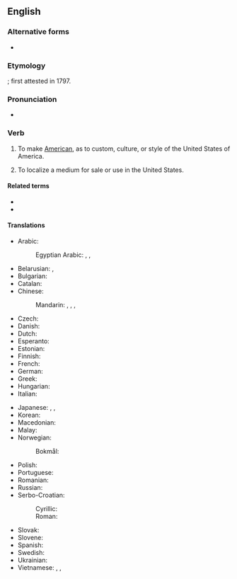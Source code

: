 {{also|americanize}}
==English==

===Alternative forms===
* {{l|en|Americanise}}

===Etymology===
{{suffix|en|American|ize}}; first attested in 1797.

===Pronunciation===
* {{audio|en|en-us-Americanize.ogg|Audio (US)}}

===Verb===
{{en-verb}}

# {{lb|en|US|Canada}} To make [[American]], as to custom, culture, or style of the United States of America.
# {{lb|en|US|Canada}} To localize a medium for sale or use in the United States.

====Related terms====
* {{l|en|Americanization}}
* {{l|en|Americanism}}

====Translations====
{{trans-top|to make American}}
* Arabic: {{t|ar|أَمْرَكَ}}
*: Egyptian Arabic: {{t|arz|يأمرك|m|tr=yeʾámrek}}, {{t|arz|تأمرك|f|tr=teʾámrek}}, {{t|arz|يأمركو|p|tr=yeʾamréku}}
* Belarusian: {{t|be|амерыканізава́ць|impf|pf}}, {{t|be|амерыканізі́раваць|impf|pf}}
* Bulgarian: {{t+|bg|американизи́рам|impf|pf}}
* Catalan: {{t+|ca|americanitzar}}
* Chinese:
*: Mandarin: {{t|cmn|美國化}}, {{t|cmn|美国化|tr=měiguóhuà}}, {{t|cmn|[[美語]][[用法]]}}, {{t|cmn|[[美语]][[用法]]|tr=měiyǔ yòngfǎ}} {{qualifier|linguistically}}
* Czech: {{t|cs|amerikanizovat|impf|pf}}
* Danish: {{t|da|amerikanisere}}
* Dutch: {{t+|nl|amerikaniseren}}
* Esperanto: {{t|eo|usonigi}}
* Estonian: {{t|et|amerikaniseerima}}
* Finnish: {{t|fi|amerikkalaistaa}}
* French: {{t+|fr|américaniser}}
* German: {{t+|de|amerikanisieren}}
* Greek: {{t+|el|αμερικανοποιώ}}
* Hungarian: {{t+|hu|amerikanizál}}
* Italian: {{t+|it|americanizzare}}
{{trans-mid}}
* Japanese: {{t|ja|[[アメリカ]][[風]]に[[する]]|tr=Amerikafū ni suru}}, {{t|ja|アメリカナイズ|tr=amerikanaizu suru|alt=アメリカナイズする}}, {{t|ja|米国化|tr=べいこくかする, beikokuka suru|alt=米国化する}}
* Korean: {{t|ko|미국화하다}}
* Macedonian: {{t|mk|американизи́ра|impf|pf}}
* Malay: {{t|ms|amerikakan}}
* Norwegian:
*: Bokmål: {{t+|nb|amerikanisere}}
* Polish: {{t+|pl|amerykanizować|impf|pf}}
* Portuguese: {{t+|pt|americanizar}}
* Romanian: {{t+|ro|americaniza|alt=a americaniza}}
* Russian: {{t+|ru|американизи́ровать|impf|pf}}
* Serbo-Croatian:
*: Cyrillic: {{t|sh|американизи́рати|impf|pf}}
*: Roman: {{t+|sh|amerikanizírati|impf|pf}}
* Slovak: {{t|sk|amerikanizovať|impf|pf}}
* Slovene: {{t|sl|amerikanizirati|impf|pf}}
* Spanish: {{t+|es|americanizar}}
* Swedish: {{t+|sv|amerikanisera}}
* Ukrainian: {{t|uk|американізува́ти|impf|pf}}
* Vietnamese: {{t|vi|Mỹ hóa}}, {{t|vi|Mỹ hoá}}, {{t|vi|Mĩ hoá}}
{{trans-bottom}}